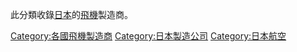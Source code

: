 {{Commons cat|Aircraft manufacturers of Japan}}

此分類收錄[[日本|日本]]的[[飛機|飛機]]製造商。

[[Category:各國飛機製造商|Category:各國飛機製造商]]
[[Category:日本製造公司|Category:日本製造公司]]
[[Category:日本航空|Category:日本航空]]